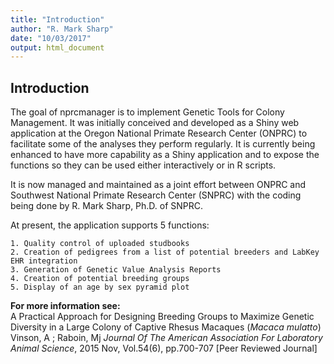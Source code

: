 ```yaml
---
title: "Introduction"
author: "R. Mark Sharp"
date: "10/03/2017"
output: html_document
---
```

## Introduction
The goal of nprcmanager is to implement Genetic Tools for Colony Management.
It was initially conceived and developed as a Shiny web application at
the Oregon National Primate Research Center (ONPRC) to facilitate some of
the analyses they perform regularly.
It is currently being enhanced to have more capability as a Shiny application 
and to expose the functions so they can be used either interactively or in R 
scripts.

It is now managed and maintained as a joint effort between ONPRC
and Southwest National Primate Research Center (SNPRC) with the coding being 
done by R. Mark Sharp, Ph.D. of SNPRC.

At present, the application supports 5 functions:

    1. Quality control of uploaded studbooks  
    2. Creation of pedigrees from a list of potential breeders and LabKey EHR integration  
    3. Generation of Genetic Value Analysis Reports  
    4. Creation of potential breeding groups  
    5. Display of an age by sex pyramid plot  



**For more information see:**  
A Practical Approach for Designing Breeding Groups to Maximize Genetic 
Diversity in a Large Colony of Captive Rhesus Macaques (*Macaca mulatto*)
Vinson, A ; Raboin, Mj
*Journal Of The American Association For Laboratory Animal Science*, 
2015 Nov, Vol.54(6), pp.700-707 [Peer Reviewed Journal]
